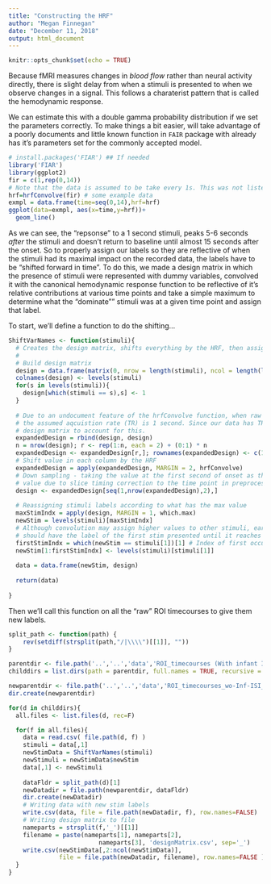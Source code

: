 ```yaml
---
title: "Constructing the HRF"
author: "Megan Finnegan"
date: "December 11, 2018"
output: html_document
---
```


```r
knitr::opts_chunk$set(echo = TRUE)
```
Because fMRI measures changes in *blood flow* rather than neural activity directly, there is slight delay from when a stimuli is presented to when we observe changes in a signal. This follows a charaterist pattern that is called the hemodynamic response.

We can estimate this with a double gamma probability distribution if we set the parameters correctly. To make things a bit easier, will take advantage of a poorly documents and little known function in `FAIR` package with already has it's parameters set for the commonly accepted model.

```r
# install.packages('FIAR') ## If needed
library('FIAR')
library(ggplot2)
fir = c(1,rep(0,14))
# Note that the data is assumed to be take every 1s. This was not listed in the documentation.
hrf=hrfConvolve(fir) # some example data
exmpl = data.frame(time=seq(0,14),hrf=hrf)
ggplot(data=exmpl, aes(x=time,y=hrf))+
  geom_line()
```

As we can see, the "repsonse" to a 1 second stimuli, peaks 5-6 seconds *after* the stimuli and doesn't return to baseline until almost 15 seconds after the onset. So to properly assign our labels so they are reflective of when the stimuli had its maximal impact on the recorded data, the labels have to be "shifted forward in time". To do this, we made a design matrix in which the presence of stimuli were represented with dummy variables, convolved it with the canonical hemodynamic response function to be reflective of it's relative contributions at various time points and take a simple maximum to determine what the "dominate"" stimuli was at a given time point and assign that label.

To start, we'll define a function to do the shifting...
```r
ShiftVarNames <- function(stimuli){
  # Creates the design matrix, shifts everything by the HRF, then assigns new labels
  #
  # Build design matrix
  design = data.frame(matrix(0, nrow = length(stimuli), ncol = length(levels(stimuli))))
  colnames(design) <- levels(stimuli)
  for(s in levels(stimuli)){
    design[which(stimuli == s),s] <- 1
  }
  
  # Due to an undocument feature of the hrfConvolve function, when raw data is passed, 
  # the assumed aqcuistion rate (TR) is 1 second. Since our data has TR =  2, expand 
  # design matrix to account for this.
  expandedDesign = rbind(design, design)
  n = nrow(design); r <- rep(1:n, each = 2) + (0:1) * n
  expandedDesign <- expandedDesign[r,]; rownames(expandedDesign) <- c(1:(n*2))
  # Shift value in each column by the HRF
  expandedDesign = apply(expandedDesign, MARGIN = 2, hrfConvolve)
  # Down sampling - taking the value at the first second of onset as the instantaneous 
  # value due to slice timing correction to the time point in preprocessing.
  design <- expandedDesign[seq(1,nrow(expandedDesign),2),]
  
  # Reassigning stimuli labels according to what has the max value
  maxStimIndx = apply(design, MARGIN = 1, which.max)
  newStim = levels(stimuli)[maxStimIndx]
  # Although convolution may assign higher values to other stimuli, early time points 
  # should have the label of the first stim presented until it reaches it's first peak
  firstStimIndx = which(newStim == stimuli[1])[1] # Index of first occurance of first stim
  newStim[1:firstStimIndx] <- levels(stimuli)[stimuli[1]]
  
  data = data.frame(newStim, design)
  
  return(data)
  
} 

```

Then we'll call this function on all the "raw" ROI timecourses to give them new labels.
```r
split_path <- function(path) {
    rev(setdiff(strsplit(path,"/|\\\\")[[1]], ""))
}

parentdir <- file.path('..','..','data','ROI_timecourses (With infant ISI removed)')
childdirs = list.dirs(path = parentdir, full.names = TRUE, recursive = FALSE)

newparentdir <- file.path('..','..','data','ROI_timecourses_wo-Inf-ISI_labels-shifted-by-HRF')
dir.create(newparentdir)

for(d in childdirs){
  all.files <- list.files(d, rec=F)

  for(f in all.files){
    data = read.csv( file.path(d, f) )
    stimuli = data[,1]
    newStimData = ShiftVarNames(stimuli)
    newStimuli = newStimData$newStim
    data[,1] <- newStimuli
    
    dataFldr = split_path(d)[1]
    newDatadir = file.path(newparentdir, dataFldr)
    dir.create(newDatadir)
    # Writing data with new stim labels
    write.csv(data, file = file.path(newDatadir, f), row.names=FALSE)
    # Writing design matrix to file
    nameparts = strsplit(f,'_')[[1]]
    filename = paste(nameparts[1], nameparts[2], 
                         nameparts[3], 'designMatrix.csv', sep='_')
    write.csv(newStimData[,2:ncol(newStimData)], 
              file = file.path(newDatadir, filename), row.names=FALSE )
  }
}
```
